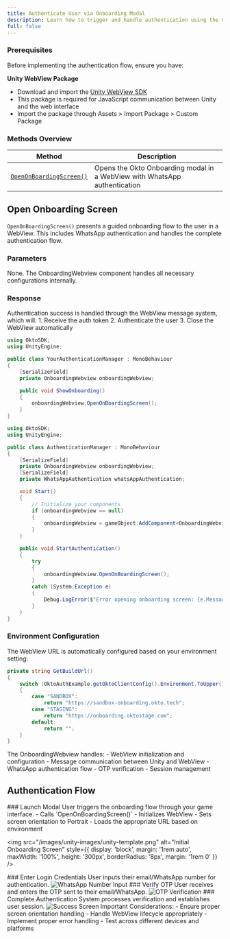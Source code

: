```yaml
---
title: Authenticate User via Onboarding Modal
description: Learn how to trigger and handle authentication using the Okto Onboarding Modal in Unity.
full: false
---
```




### Prerequisites

Before implementing the authentication flow, ensure you have:

**Unity WebView Package**
   - Download and import the [Unity WebView SDK](https://github.com/gree/unity-webview/blob/master/dist/unity-webview.unitypackage)
   - This package is required for JavaScript communication between Unity and the web interface
   - Import the package through Assets > Import Package > Custom Package

### Methods Overview

| Method | Description |
|--------|-------------|
| [`OpenOnBoardingScreen()`](#open-onboarding-screen) | Opens the Okto Onboarding modal in a WebView with WhatsApp authentication |

<div className="method-box">

## Open Onboarding Screen

`OpenOnBoardingScreen()` presents a guided onboarding flow to the user in a WebView. This includes WhatsApp authentication and handles the complete authentication flow.

### Parameters

None. The OnboardingWebview component handles all necessary configurations internally.

### Response

<Callout title="Success Response">
Authentication success is handled through the WebView message system, which will:
1. Receive the auth token
2. Authenticate the user
3. Close the WebView automatically
</Callout>

<Accordions>
<Accordion title="Basic Implementation">

```csharp
using OktoSDK;
using UnityEngine;

public class YourAuthenticationManager : MonoBehaviour
{
    [SerializeField]
    private OnboardingWebview onboardingWebview;

    public void ShowOnboarding()
    {
        onboardingWebview.OpenOnBoardingScreen();
    }
}
```

</Accordion>

<Accordion title="Complete Implementation">

```csharp
using OktoSDK;
using UnityEngine;

public class AuthenticationManager : MonoBehaviour
{
    [SerializeField]
    private OnboardingWebview onboardingWebview;
    [SerializeField]
    private WhatsAppAuthentication whatsAppAuthentication;

    void Start()
    {
        // Initialize your components
        if (onboardingWebview == null)
        {
            onboardingWebview = gameObject.AddComponent<OnboardingWebview>();
        }
    }

    public void StartAuthentication()
    {
        try
        {
            onboardingWebview.OpenOnBoardingScreen();
        }
        catch (System.Exception e)
        {
            Debug.LogError($"Error opening onboarding screen: {e.Message}");
        }
    }
}
```

</Accordion>
</Accordions>

### Environment Configuration

The WebView URL is automatically configured based on your environment setting:

```csharp
private string GetBuildUrl()
{
    switch (OktoAuthExample.getOktoClientConfig().Environment.ToUpper())
    {
        case "SANDBOX":
            return "https://sandbox-onboarding.okto.tech";
        case "STAGING":
            return "https://onboarding.oktostage.com";
        default:
            return "";
    }
}
```

<Callout type="info">
The OnboardingWebview handles:
- WebView initialization and configuration
- Message communication between Unity and WebView
- WhatsApp authentication flow
- OTP verification
- Session management
</Callout>

## Authentication Flow

<Steps>

<Step>
### Launch Modal
User triggers the onboarding flow through your game interface.
   - Calls `OpenOnBoardingScreen()`
   - Initializes WebView
   - Sets screen orientation to Portrait
   - Loads the appropriate URL based on environment

<img
  src="/images/unity-images/unity-template.png"
  alt="Initial Onboarding Screen"
  style={{ display: 'block', margin: '1rem auto', maxWidth: '100%', height: '300px', borderRadius: '8px', margin: '1rem 0' }}
/>
</Step>

<Step>
### Enter Login Credentials
User inputs their email/WhatsApp number for authentication.
<img
  src="/images/unity-images/enter-whatsApp-number.png"
  alt="WhatsApp Number Input"
  style={{ display: 'block', margin: '1rem auto', maxWidth: '100%', height: '500px', borderRadius: '8px' }}
/>
</Step>

<Step>
### Verify OTP
User receives and enters the OTP sent to their email/WhatsApp.
<img
  src="/images/unity-images/enter-whatsApp-otp.png"
  alt="OTP Verification"
  style={{ display: 'block', margin: '1rem auto', maxWidth: '100%', height: '500px', borderRadius: '8px' }}
/>
</Step>

<Step>
### Complete Authentication
System processes verification and establishes user session.
<img
  src="/images/unity-images/complete-authentication.png"
  alt="Success Screen"
  style={{ display: 'block', margin: '1rem auto', maxWidth: '100%', height: '300px', borderRadius: '8px', margin: '1rem 0' }}
/>
</Step>

</Steps>

<Callout type="warning">
Important Considerations:
- Ensure proper screen orientation handling
- Handle WebView lifecycle appropriately
- Implement proper error handling
- Test across different devices and platforms
</Callout>

</div>